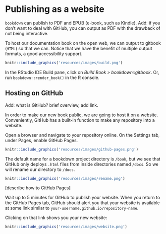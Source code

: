 # Publishing as a website

`bookdown` can publish to PDF and EPUB (e-book, such as Kindle). Add: if you don't want to deal with GitHub, you can output as PDF with the drawback of not being interactive.

To host our documentation book on the open web, we can output to gitbook (`HTML`) so that we can. Notice that we have the benefit of multiple output formats, a good accessibility support.

```r
knitr::include_graphics('resources/images/build.png')
```

In the RStudio IDE Build pane, click on *Build Book > bookdown::gitbook*. Or, run `bookdown::render_book()` in the R console.

## Hosting on GitHub

Add: what is GitHub? brief overview, add link.

In order to make our new book public, we are going to host it on a website. Conveniently, GitHub has a built-in function to make any repository into a website. 

Open a browser and navigate to your repository online. On the Settings tab, under Pages, enable GitHub Pages.

```r
knitr::include_graphics('resources/images/github-pages.png')
```

The default name for a bookdown project directory is `/book`, but we see that GitHub only deploys `.html` files from inside directories named `/docs`. So we will rename our directory to `/docs`.

```r
knitr::include_graphics('resources/images/rename.png')
```

[describe how to GitHub Pages]

Wait up to 5 minutes for GitHub to publish your website. When you return to the GitHub Pages tab, GitHub should alert you that your website is available at some link similar to `your-username.github.io/repository-name`. 

Clicking on that link shows you your new website:

```r
knitr::include_graphics('resources/images/website.png')
```
